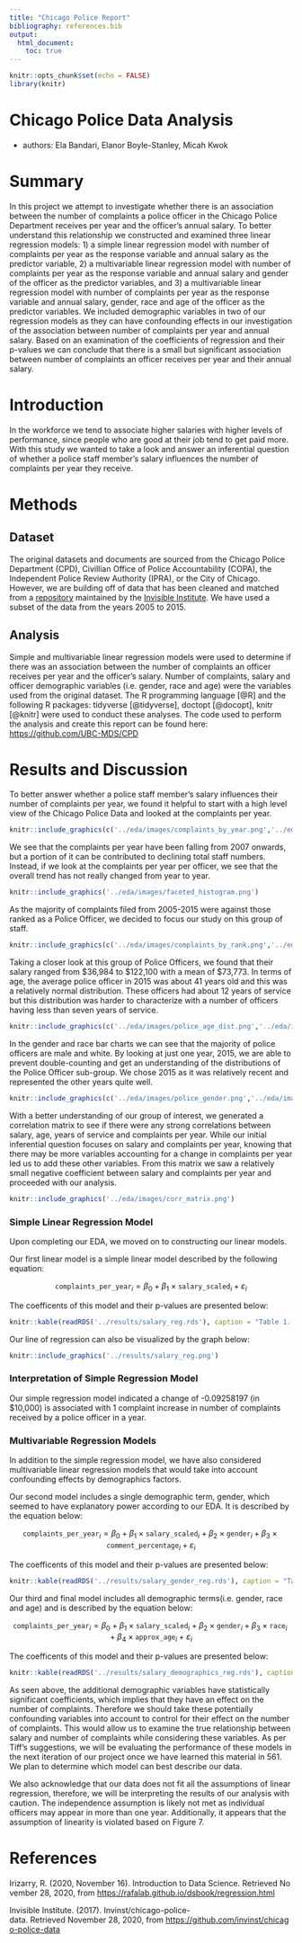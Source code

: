 ```yaml
---
title: "Chicago Police Report"
bibliography: references.bib
output: 
  html_document:
    toc: true
---
```


```r
knitr::opts_chunk$set(echo = FALSE)
library(knitr)
```

# Chicago Police Data Analysis

-   authors: Ela Bandari, Elanor Boyle-Stanley, Micah Kwok

# Summary

In this project we attempt to investigate whether there is an association between the number of complaints a police officer in the Chicago Police Department receives per year and the officer's annual salary. To better understand this relationship we constructed and examined three linear regression models: 1) a simple linear regression model with number of complaints per year as the response variable and annual salary as the predictor variable, 2) a multivariable linear regression model with number of complaints per year as the response variable and annual salary and gender of the officer as the predictor variables, and 3) a multivariable linear regression model with number of complaints per year as the response variable and annual salary, gender, race and age of the officer as the predictor variables. We included demographic variables in two of our regression models as they can have confounding effects in our investigation of the association between number of complaints per year and annual salary. Based on an examination of the coefficients of regression and their p-values we can conclude that there is a small but significant association between number of complaints an officer receives per year and their annual salary.

# Introduction

In the workforce we tend to associate higher salaries with higher levels of performance, since people who are good at their job tend to get paid more. With this study we wanted to take a look and answer an inferential question of whether a police staff member's salary influences the number of complaints per year they receive.

# Methods

## Dataset

The original datasets and documents are sourced from the Chicago Police Department (CPD), Civillian Office of Police Accountability (COPA), the Independent Police Review Authority (IPRA), or the City of Chicago. However, we are building off of data that has been cleaned and matched from a [repository](https://github.com/invinst/chicago-police-data) maintained by the [Invisible Institute](https://invisible.institute/introduction). We have used a subset of the data from the years 2005 to 2015.

## Analysis

Simple and multivariable linear regression models were used to determine if there was an association between the number of complaints an officer receives per year and the officer's salary. Number of complaints, salary and officer demographic variables (i.e. gender, race and age) were the variables used from the original dataset. The R programming language [@R] and the following R packages: tidyverse [@tidyverse], doctopt [@docopt], knitr [@knitr] were used to conduct these analyses. The code used to perform the analysis and create this report can be found here: <https://github.com/UBC-MDS/CPD>

# Results and Discussion

To better answer whether a police staff member's salary influences their number of complaints per year, we found it helpful to start with a high level view of the Chicago Police Data and looked at the complaints per year.

```r
knitr::include_graphics(c('../eda/images/complaints_by_year.png','../eda/images/staff_by_year.png'))
```

We see that the complaints per year have been falling from 2007 onwards, but a portion of it can be contributed to declining total staff numbers. Instead, if we look at the complaints per year per officer, we see that the overall trend has not really changed from year to year.

```r
knitr::include_graphics('../eda/images/faceted_histogram.png')
```

As the majority of complaints filed from 2005-2015 were against those ranked as a Police Officer, we decided to focus our study on this group of staff.

```r
knitr::include_graphics(c('../eda/images/complaints_by_rank.png','../eda/images/police_salary_dist.png'))
```

Taking a closer look at this group of Police Officers, we found that their salary ranged from \$36,984 to \$122,100 with a mean of \$73,773. In terms of age, the average police officer in 2015 was about 41 years old and this was a relatively normal distribution. These officers had about 12 years of service but this distribution was harder to characterize with a number of officers having less than seven years of service.

```r
knitr::include_graphics(c('../eda/images/police_age_dist.png','../eda/images/police_exp_dist.png'))
```

In the gender and race bar charts we can see that the majority of police officers are male and white. By looking at just one year, 2015, we are able to prevent double-counting and get an understanding of the distributions of the Police Officer sub-group. We chose 2015 as it was relatively recent and represented the other years quite well.

```r
knitr::include_graphics(c('../eda/images/police_gender.png','../eda/images/police_race.png'))
```

With a better understanding of our group of interest, we generated a correlation matrix to see if there were any strong correlations between salary, age, years of service and complaints per year. While our initial inferential question focuses on salary and complaints per year, knowing that there may be more variables accounting for a change in complaints per year led us to add these other variables. From this matrix we saw a relatively small negative coefficient between salary and complaints per year and proceeded with our analysis.

```r
knitr::include_graphics('../eda/images/corr_matrix.png')
```

### Simple Linear Regression Model

Upon completing our EDA, we moved on to constructing our linear models.

Our first linear model is a simple linear model described by the following equation:

$$ \texttt{complaints_per_year}_i = \beta_0 + \beta_1 \times \texttt{salary_scaled}_i + \varepsilon_i $$

The coefficents of this model and their p-values are presented below:

```r
knitr::kable(readRDS('../results/salary_reg.rds'), caption = "Table 1. Example text")
```

Our line of regression can also be visualized by the graph below:

```r
knitr::include_graphics('../results/salary_reg.png')
```

### Interpretation of Simple Regression Model

Our simple regression model indicated a change of -0.09258197 (in \$10,000) is associated with 1 complaint increase in number of complaints received by a police officer in a year.

### Multivariable Regression Models

In addition to the simple regression model, we have also considered multivariable linear regression models that would take into account confounding effects by demographics factors.

Our second model includes a single demographic term, gender, which seemed to have explanatory power according to our EDA. It is described by the equation below:

$$ \texttt{complaints_per_year}_i = \beta_0 + \beta_1 \times \texttt{salary_scaled}_i + \beta_2 \times \texttt{gender}_i + \beta_3 \times \texttt{comment_percentage}_i + \varepsilon_i $$

The coefficents of this model and their p-values are presented below:

```r
knitr::kable(readRDS('../results/salary_gender_reg.rds'), caption = "Table 2. Example text")
```

Our third and final model includes all demographic terms(i.e. gender, race and age) and is described by the equation below:

$$ \texttt{complaints_per_year}_i = \beta_0 + \beta_1 \times \texttt{salary_scaled}_i + \beta_2 \times \texttt{gender}_i + \beta_3 \times \texttt{race}_i +  \beta_4 \times \texttt{approx_age}_i + \varepsilon_i $$

The coefficents of this model and their p-values are presented below:

```r
knitr::kable(readRDS('../results/salary_demographics_reg.rds'), caption = "Table 3. Example text")
```

As seen above, the additional demographic variables have statistically significant coefficients, which implies that they have an effect on the number of complaints. Therefore we should take these potentially confounding variables into account to control for their effect on the number of complaints. This would allow us to examine the true relationship between salary and number of complaints while considering these variables. As per Tiff's suggestions, we will be evaluating the performance of these models in the next iteration of our project once we have learned this material in 561. We plan to determine which model can best describe our data.

We also acknowledge that our data does not fit all the assumptions of linear regression, therefore, we will be interpreting the results of our analysis with caution. The independence assumption is likely not met as individual officers may appear in more than one year. Additionally, it appears that the assumption of linearity is violated based on Figure 7.

# References

Irizarry, R. (2020, November 16). Introduction to Data Science. Retrieved November 28, 2020, from <https://rafalab.github.io/dsbook/regression.html>

Invisible Institute. (2017). Invinst/chicago-police-data. Retrieved November 28, 2020, from <https://github.com/invinst/chicago-police-data>
